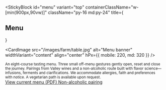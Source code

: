 
<StickyBlock
  id="menu"
  variant="top"
  containerClassName="w-[min(900px,90vw)]"
  className="py-16 md:py-24"
  title={<Reveal preset="up"><h2 className="text-2xl md:text-4xl font-semibold">Menu</h2></Reveal>}
>
  <CardImage
    src="/images/farm/table.jpg"
    alt="Menu banner"
    widthVariant="content"
    align="center"
    hPx={{ mobile: 220, md: 320 }}
  />

  <Sub id="menu_structure" minH={200}>
    An eight-course tasting menu. Three small off-menu gestures gently open, reset and close the journey.
  </Sub>

  <Sub id="pairing" preset="left" minH={200}>
    Pairings from Valley wines and a non-alcoholic route built with flavor science—infusions, ferments and clarifications.
  </Sub>

  <Sub id="preferences" preset="fade" minH={200}>
    We accommodate allergies, faith and preferences with notice. A vegetarian path is available upon request.
  </Sub>

  <div className="mt-6 flex flex-wrap gap-3">
    <a href="/pdfs/menu.pdf" target="_blank" rel="noopener noreferrer"
       className="px-5 py-3 rounded-xl border border-black/15 hover:bg-black hover:text-white transition">
      View current menu (PDF)
    </a>
    <a href="/en/journal"
       className="px-5 py-3 rounded-xl border border-black/15 hover:bg-black hover:text-white transition">
      Non-alcoholic pairing
    </a>
  </div>
</StickyBlock>